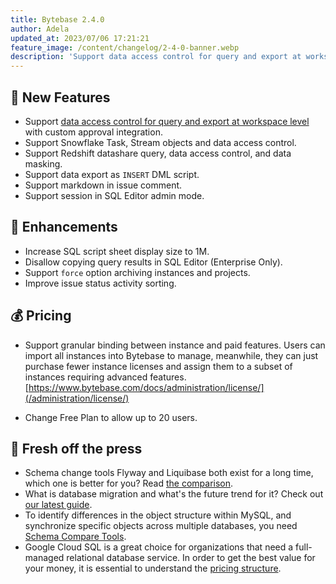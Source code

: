 ```yaml
---
title: Bytebase 2.4.0
author: Adela
updated_at: 2023/07/06 17:21:21
feature_image: /content/changelog/2-4-0-banner.webp
description: 'Support data access control for query and export at workspace level, and support custom approval'
---
```



## 🚀 New Features

- Support [data access control for query and export at workspace level](/security/database-permission/overview/) with custom approval integration.
- Support Snowflake Task, Stream objects and data access control.
- Support Redshift datashare query, data access control, and data masking.
- Support data export as `INSERT` DML script.
- Support markdown in issue comment.
- Support session in SQL Editor admin mode.

## 🎄 Enhancements

- Increase SQL script sheet display size to 1M.
- Disallow copying query results in SQL Editor (Enterprise Only).
- Support `force` option archiving instances and projects.
- Improve issue status activity sorting.

## 💰 Pricing

- Support granular binding between instance and paid features. Users can import all instances into Bytebase to manage, meanwhile, they can just purchase fewer instance licenses and assign them to a subset of instances requiring advanced features. [https://www.bytebase.com/docs/administration/license/](/administration/license/)

- Change Free Plan to allow up to 20 users.

## 📰 Fresh off the press

- Schema change tools Flyway and Liquibase both exist for a long time, which one is better for you? Read [the comparison](/blog/flyway-vs-liquibase/).
- What is database migration and what's the future trend for it? Check out [our latest guide](/blog/what-is-database-migration/).
- To identify differences in the object structure within MySQL, and synchronize specific objects across multiple databases, you need [Schema Compare Tools](/blog/top-mysql-schema-compare-tools/).
- Google Cloud SQL is a great choice for organizations that need a full-managed relational database service. In order to get the best value for your money, it is essential to understand the [pricing structure](/blog/understanding-google-cloud-sql-pricing/).

<InstallUpgrade />
